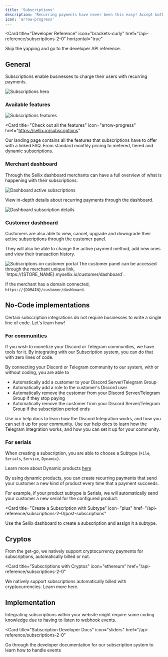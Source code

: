 ```yaml
---
title: 'Subscriptions'
description: 'Recurring payments have never been this easy! Accept both FIAT and Crypto payments for your subscriptions'
icon: 'arrow-progress'
---
```


<Card
  title="Developer Reference"
  icon="brackets-curly"
  href="/api-reference/subscriptions-2-0"
  horizontal="true"
>
  Skip the yapping and go to the developer API reference.
</Card>

## General

Subscriptions enable businesses to charge their users with recurring payments.

<Frame caption="Seat, month, metered or tiered subscriptions">
  <img
    className="block"
    src="images/subscriptions-hero.png"
    alt="Subscriptions hero"
  />
</Frame>

### Available features

<Frame caption="Multiple features and configurations for any specific needs">
  <img
    className="block"
    src="images/subscriptions-features.png"
    alt="Subscriptions features"
  />
</Frame>

<Card
  title="Check out all the features"
  icon="arrow-progress"
  href="https://sellix.io/subscriptions"
>
  Our landing page contains all the features that subscriptions have to offer with a linked FAQ. From standard monthly pricing to metered, tiered and dynamic subscriptions.
</Card>

### Merchant dashboard

Through the Sellix dashboard merchants can have a full overview of what is happening with their subscriptions.

<Frame>
  <img
    className="block"
    src="https://sellix.io/cdn-cgi/image/q=65/https://cdn.sellix.io/static/documentation/images/subscriptions/dashboard-active.png"
    alt="Dashboard active subscriptions"
  />
</Frame>

View in-depth details about recurring payments through the dashboard.

<Frame>
  <img
    className="block"
    src="https://sellix.io/cdn-cgi/image/q=65/https://cdn.sellix.io/static/documentation/images/subscriptions/dashboard-detail.png"
    alt="Dashboard subscription details"
  />
</Frame>

### Customer dashboard

Customers are also able to view, cancel, upgrade and downgrade their active subscriptions through the customer panel.

They will also be able to change the active payment method, add new ones and view their transaction history.

<Frame>
  <img
    className="block"
    src="https://sellix.io/cdn-cgi/image/q=65/https://cdn.sellix.io/static/documentation/images/subscriptions/customer-portal.png"
    alt="Subscriptons on customer portal"
  />
</Frame>

<Info>
  The customer panel can be accessed through the merchant unique link, `https://{STORE_NAME}.mysellix.io/customer/dashboard`.
  
  If the merchant has a domain connected, `https://{DOMAIN}/customer/dashboard`.
</Info>

## No-Code implementations

Certain subscription integrations do not require businesses to write a single line of code. Let's learn how!

### For communities

If you wish to monetize your Discord or Telegram communities, we have tools for it. By integrating with our Subscription system, you can do that with zero lines of code.

By connecting your Discord or Telegram community to our system, with or without coding, you are able to

- Automatically add a customer to your Discord Server/Telegram Group
- Automatically add a role to the customer's Discord user
- Automatically remove the customer from your Discord Server/Telegram Group if they stop paying
- Automatically remove the customer from your Discord Server/Telegram Group if 
the subscription period ends

<CardGroup cols={2}>
  <Card
    title="Discord"
    icon="discord"
    href="https://help.sellix.io/en/articles/6774804-how-the-discord-integration-works"
  >
    Use our help docs to learn how the Discord Integration works, and how you can set it up for your community.
  </Card>
  <Card
    title="Telegram"
    icon="telegram"
    href="https://help.sellix.io/en/articles/8707678-how-to-use-our-telegram-bot"
  >
    Use our help docs to learn how the Telegram Integration works, and how you can set it up for your community.
  </Card>
</CardGroup>

### For serials

When creating a subscription, you are able to choose a Subtype (`File`, `Serials`, `Service`, `Dynamic`).

<Info>Learn more about Dynamic products [here](/api-reference/dynamic-products)</Info>

By using dynamic products, you can create recurring payments that send your customer a new kind of product every time that a payment succeeds.

For example, if your product subtype is Serials, we will automatically send your customer a new serial for the configured product.

<Card
  title="Create a Subscription with Subtype"
  icon="plus"
  href="/api-reference/subscriptions-2-0/post-subscriptions"
>
  Use the Sellix dashboard to create a subscription and assign it a subtype.
</Card>

## Cryptos

From the get-go, we natively support cryptocurrency payments for subscriptions, automatically billed or not.

<Card
  title="Subscriptions with Cryptos"
  icon="ethereum"
  href="/api-reference/subscriptions-2-0"
>
  We natively support subscriptions automatically billed with cryptocurrencies. Learn more here.
</Card>

## Implementation

Integrating subscriptions within your website might require some coding knowledge due to having to listen to webhook events.

<Card
  title="Subscription Developer Docs"
  icon="sliders"
  href="/api-reference/subscriptions-2-0"
>
  Go through the developer documentation for our subscription system to learn how to handle events
</Card>
